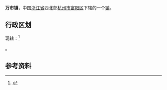 {{中国乡级行政区
|景观照片文件名       = 
|景观照片描述         = 
}}
'''万市镇'''，中国[[浙江省|浙江省]]西北部[[杭州市|杭州市]][[富阳区|富阳区]]下辖的一个[[镇|镇]]。	

==行政区划==
现辖：<ref>{{PRC admin/ref sgc|33/01/11/100/000}}</ref>

{{PRC admin/children|33/01/11/100/000}}。

==参考资料==
{{reflist}}

{{PRC admin/navcat|33/01/11/100/000}}